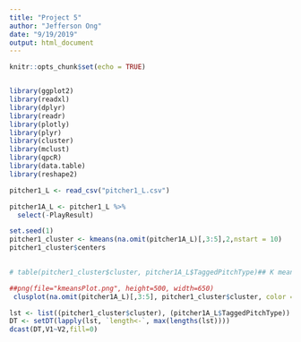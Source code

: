 ```yaml
---
title: "Project 5"
author: "Jefferson Ong"
date: "9/19/2019"
output: html_document
---
```




```r
knitr::opts_chunk$set(echo = TRUE)


library(ggplot2)
library(readxl)
library(dplyr)
library(readr)
library(plotly)
library(plyr)
library(cluster)
library(mclust)
library(qpcR)
library(data.table)
library(reshape2)

pitcher1_L <- read_csv("pitcher1_L.csv")

```

```r
pitcher1A_L <- pitcher1_L %>%
  select(-PlayResult)
```


```r

set.seed(1)
pitcher1_cluster <- kmeans(na.omit(pitcher1A_L)[,3:5],2,nstart = 10)
pitcher1_cluster$centers
 

# table(pitcher1_cluster$cluster, pitcher1A_L$TaggedPitchType)## K means to determine pitch types

##png(file="kmeansPlot.png", height=500, width=650)
 clusplot(na.omit(pitcher1A_L)[,3:5], pitcher1_cluster$cluster, color = T, lwd = 2)
```



```r
lst <- list((pitcher1_cluster$cluster), (pitcher1A_L$TaggedPitchType))
DT <- setDT(lapply(lst, `length<-`, max(lengths(lst))))
dcast(DT,V1~V2,fill=0)
```























































